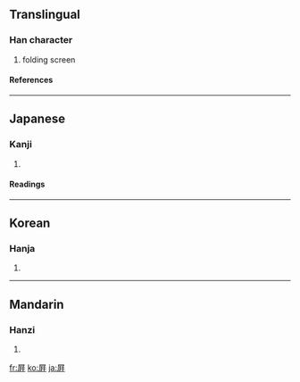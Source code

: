 {{see|摒}}

==Translingual==
===Han character===
{{Han char|rn=44|rad=尸|as=08|sn=11|four=|canj=尸卜十十 (SYJJ)}}
# folding screen
====References====
{{Han ref|kx=0302.250|dkj=07734|dj=0600.060|hdz=20977.110|uh=5C5B|ud=23643}}
----
==Japanese==
===Kanji===
{{ja-kanji|grade=|rs=尸08}}
# {{defn|Japanese}} 
====Readings====
{{ja-readings|on=[[へい]] (hei), [[びょう]] (byō)|kun=[[しりぞく]] (shirizoku), [[おおう]] (oou)}}
----
==Korean==
===Hanja===
{{ko-hanja|hangeul=병|rv=byeong|mr=pyŏng}}
# {{defn|Korean}}
----
==Mandarin==
===Hanzi===
{{cmn-hanzi|pin=[[píng]] ([[ping2]])|wg=p'ing<sup>2</sup>}}
# {{defn|Mandarin}}

[[fr:屛]]
[[ko:屛]]
[[ja:屛]]